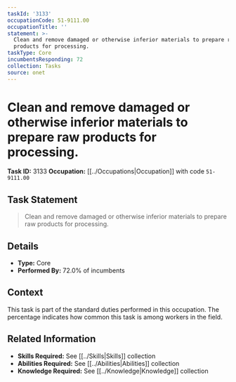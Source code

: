 ```yaml
---
taskId: '3133'
occupationCode: 51-9111.00
occupationTitle: ''
statement: >-
  Clean and remove damaged or otherwise inferior materials to prepare raw
  products for processing.
taskType: Core
incumbentsResponding: 72
collection: Tasks
source: onet
---
```

# Clean and remove damaged or otherwise inferior materials to prepare raw products for processing.

**Task ID:** 3133
**Occupation:** [[../Occupations|Occupation]] with code `51-9111.00`

## Task Statement

> Clean and remove damaged or otherwise inferior materials to prepare raw products for processing.

## Details

- **Type:** Core
- **Performed By:** 72.0% of incumbents

## Context

This task is part of the standard duties performed in this occupation. The percentage indicates how common this task is among workers in the field.

## Related Information

- **Skills Required:** See [[../Skills|Skills]] collection
- **Abilities Required:** See [[../Abilities|Abilities]] collection
- **Knowledge Required:** See [[../Knowledge|Knowledge]] collection
